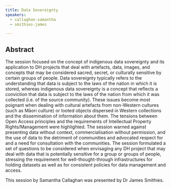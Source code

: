 ```yaml
---
title: Data Sovereignty
speakers:
  - callaghan-samantha
  - smithies-james

---
```

## Abstract

The session focused on the concept of indigenous data sovereignty and its application to DH projects that deal with artefacts, data, images, and concepts that may be considered sacred, secret, or culturally sensitive by certain groups of people. Data sovereignty typically refers to the understanding that data is subject to the laws of the nation in which it is stored, whereas indigenous data sovereignty is a concept that reflects a conviction that data is subject to the laws of the nation from which it was collected (i.e. of the source community). These issues become most poignant when dealing with cultural artefacts from non-Western cultures (such as Māori culture) or looted objects dispersed in Western collections and the dissemination of information about them. The tensions between Open Access principles and the requirements of Intellectual Property Rights/Management were highlighted. The session warned against presenting data without context, commercialisation without permission, and the use of data to the detriment of communities and advocated respect for and a need for consultation with the communities. The session formulated a set of questions to be considered when envisaging any DH project that may deal with data that is potentially sensitive for a group or groups of people, stressing the requirement for well-thought-through infrastructures for holding datasets as well as for consistent policies for data management and access.

This session by Samantha Callaghan was presented by Dr James Smithies.

<Download url="downloads/4.2-Data_Sovereignty.pdf" />

<Speakers>

<Speaker speaker="callaghan-samantha">

</Speaker>

<Speaker speaker="smithies-james">

</Speaker>

</Speakers>
